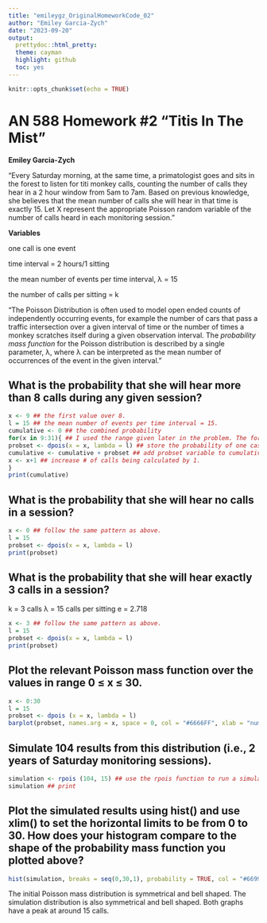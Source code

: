 ```yaml
---
title: "emileygz_OriginalHomeworkCode_02"
author: "Emiley Garcia-Zych"
date: "2023-09-20"
output:
  prettydoc::html_pretty:
  theme: cayman
  highlight: github
  toc: yes
---
```


```r
knitr::opts_chunk$set(echo = TRUE)
```

# AN 588 Homework #2 "Titis In The Mist"

**Emiley Garcia-Zych**

"Every Saturday morning, at the same time, a primatologist goes and sits in the forest to listen for titi monkey calls, counting the number of calls they hear in a 2 hour window from 5am to 7am. Based on previous knowledge, she believes that the mean number of calls she will hear in that time is exactly 15. Let X represent the appropriate Poisson random variable of the number of calls heard in each monitoring session."

**Variables**

one call is one event

time interval = 2 hours/1 sitting

the mean number of events per time interval, λ = 15

the number of calls per sitting = k

"The Poisson Distribution is often used to model open ended counts of independently occurring events, for example the number of cars that pass a traffic intersection over a given interval of time or the number of times a monkey scratches itself during a given observation interval. The *probability mass function* for the Poisson distribution is described by a single parameter, λ, where λ can be interpreted as the mean number of occurrences of the event in the given interval."

## What is the probability that she will hear more than 8 calls during any given session?

```r
x <- 9 ## the first value over 8. 
l = 15 ## the mean number of events per time interval = 15.
cumulative <- 0 ## the combined probability
for(x in 9:31){ ## I used the range given later in the problem. The for loop will calculate the probability using the dpois function... dpois (x, lambda) = calculates Poisson distribution. 
probset <- dpois(x = x, lambda = l) ## store the probability of one case in the probset variable. 
cumulative <- cumulative + probset ## add probset variable to cumulative variable.
x <- x+1 ## increase # of calls being calculated by 1. 
}
print(cumulative)
```

## What is the probability that she will hear no calls in a session?

```r
x <- 0 ## follow the same pattern as above. 
l = 15
probset <- dpois(x = x, lambda = l)
print(probset)
```

## What is the probability that she will hear exactly 3 calls in a session?

k = 3 calls λ = 15 calls per sitting e = 2.718

```r
x <- 3 ## follow the same pattern as above. 
l = 15
probset <- dpois(x = x, lambda = l)
print(probset)
```

## Plot the relevant Poisson mass function over the values in range 0 ≤ x ≤ 30.

```r
x <- 0:30
l = 15
probset <- dpois (x = x, lambda = l)
barplot(probset, names.arg = x, space = 0, col = "#6666FF", xlab = "number of calls per sitting", ylab = "probability", main = "Probability of Number of Calls Per Sitting") 
```

## Simulate 104 results from this distribution (i.e., 2 years of Saturday monitoring sessions).

```r
simulation <- rpois (104, 15) ## use the rpois function to run a simulation. rpois (number of runs, lambda)
simulation ## print
```

## Plot the simulated results using hist() and use xlim() to set the horizontal limits to be from 0 to 30. How does your histogram compare to the shape of the probability mass function you plotted above?

```r
hist(simulation, breaks = seq(0,30,1), probability = TRUE, col = "#6699FF", main = "Number of Calls Per Sitting (Simulation Values)", xlab = "number of calls", ylab = "probability") ## use the hist function to plot the data obtained in the part above. 
```

The initial Poisson mass distribution is symmetrical and bell shaped. The simulation distribution is also symmetrical and bell shaped. Both graphs have a peak at around 15 calls.
